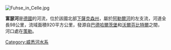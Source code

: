 [[Image:Fuhse_in_Celle.jpg|right]]
{{Coord|52|37|20|N|10|2|56|E|display=title}}

'''富瑟河'''是[[德國|德國]]的河流，位於該國北部[[下薩克森州|下薩克森州]]，屬於[[阿勒爾河|阿勒爾河]]的左支流，河道全長98公里，流域面積920平方公里，發源自[[巴德哈爾茨堡|巴德哈爾茨堡]]和[[沃爾芬比特爾|沃爾芬比特爾]]之間，河口處在[[策勒_(德國)|策勒]]。

{{Germany-geo-stub}}
[[Category:威悉河水系|Category:威悉河水系]]